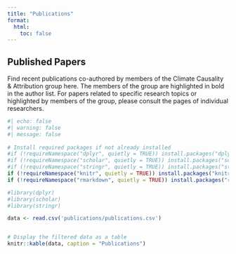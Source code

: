 ```yaml
---
title: "Publications"
format:
  html:
    toc: false
---
```


## Published Papers

Find recent publications co-authored by members of the Climate Causality & Attribution group here. The members of the group are highlighted in bold in the author list. For papers related to specific research topics or highlighted by members of the group, please consult the pages of individual researchers.

```r
#| echo: false
#| warning: false
#| message: false
 
# Install required packages if not already installed
#if (!requireNamespace("dplyr", quietly = TRUE)) install.packages("dplyr")
#if (!requireNamespace("scholar", quietly = TRUE)) install.packages("scholar")
#if (!requireNamespace("stringr", quietly = TRUE)) install.packages("stringr")
if (!requireNamespace("knitr", quietly = TRUE)) install.packages("knitr")
if (!requireNamespace("rmarkdown", quietly = TRUE)) install.packages("rmarkdown")

#library(dplyr)
#library(scholar)
#library(stringr)

data <- read.csv('publications/publications.csv')


# Display the filtered data as a table
knitr::kable(data, caption = "Publications")
```
